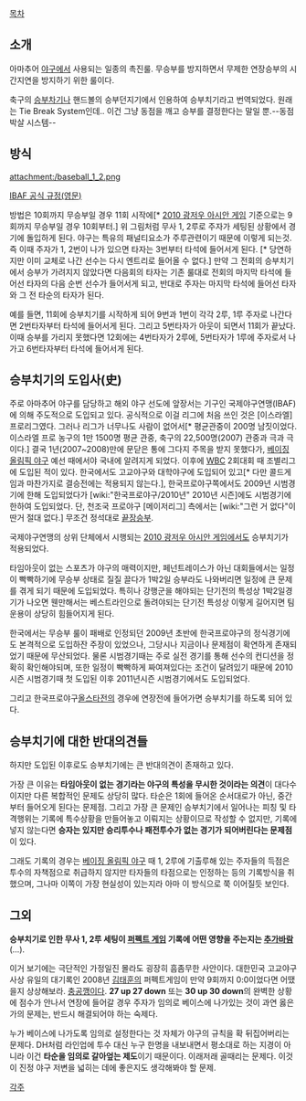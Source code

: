 [[목차]]

== 소개 ==
아마추어 [[야구]]에서 사용되는 일종의 촉진룰. 무승부를 방지하면서 무제한 연장승부의 시간지연을 방지하기 위한 룰이다.  

축구의 [[승부차기]]나 핸드볼의 승부던지기에서 인용하여 승부치기라고 번역되었다. 원래는 Tie Break System인데.. 이건 그냥 동점을 깨고 승부를 결정한다는 말일 뿐.--동점 박살 시스템--

== 방식 ==
attachment:/baseball_1_2.png

[http://www.ibaf.org/doc/6b320f3e-137b-4acc-8727-e7b29a55cd89/Extra_Inning_Rule_Change.pdf IBAF 공식 규정(영문)]

방법은 10회까지 무승부일 경우 11회 시작에[* [[2010 광저우 아시안 게임]] 기준으로는 9회까지 무승부일 경우 10회부터.] 위 그림처럼 무사 1, 2루로 주자가 세팅된 상황에서 경기에 돌입하게 된다. 야구는 특유의 패널티요소가 주루관련이기 때문에 이렇게 되는것. 즉 이때 주자가 1, 2번이 나가 있으면 타자는 3번부터 타석에 들어서게 된다. [* 당연하지만 이미 교체로 나간 선수는 다시 엔트리로 들어올 수 없다.] 만약 그 전회의 승부치기에서 승부가 가려지지 않았다면 다음회의 타자는 기존 룰대로 전회의 마지막 타석에 들어선 타자의 다음 순번 선수가 들어서게 되고, 반대로 주자는 마지막 타석에 들어선 타자와 그 전 타순의 타자가 된다.

예를 들면, 11회에 승부치기를 시작하게 되어 9번과 1번이 각각 2루, 1루 주자로 나간다면 2번타자부터 타석에 들어서게 된다. 그리고 5번타자가 아웃이 되면서 11회가 끝났다. 이때 승부를 가리지 못했다면 12회에는 4번타자가 2루에, 5번타자가 1루에 주자로서 나가고 6번타자부터 타석에 들어서게 된다. 

== 승부치기의 도입사(史) ==
주로 아마추어 야구를 담당하고 해외 야구 선도에 앞장서는 기구인 국제야구연맹(IBAF)에 의해 주도적으로 도입되고 있다. 공식적으로 이걸 리그에 처음 쓰인 것은 [이스라엘] 프로리그였다. 그러나 리그가 너무나도 사람이 없어서[* 평균관중이 200명 남짓이었다. 이스라엘 프로 농구의 1만 1500명 평균 관중, 축구의 22,500명(2007) 관중과 극과 극이다.] 결국 1년(2007~2008)만에 문닫은 통에 그다지 주목을 받지 못했다가, [[베이징 올림픽 야구]] 예선 때에서야 국내에 알려지게 되었다. 이후에 [[WBC]] 2회대회 때 조별리그에 도입된 적이 있다. 한국에서도 고교야구와 대학야구에 도입되어 있고[* 다만 콜드게임과 마찬가지로 결승전에는 적용되지 않는다.], 한국프로야구쪽에서도 2009년 시범경기에 한해 도입되었다가 [wiki:"한국프로야구/2010년" 2010년 시즌]에도 시범경기에 한하여 도입되었다. 단, 천조국 프로야구 [메이저리그] 측에서는 [wiki:"그런 거 없다"이딴거 절대 없다.] 무조건 정석대로 [[끝장승부]].

국제야구연맹의 상위 단체에서 시행되는 [[2010 광저우 아시안 게임]]에서도 승부치기가 적용되었다.

타임아웃이 없는 스포츠가 야구의 매력이지만, 페넌트레이스가 아닌 대회들에서는 일정이 빡빡하기에 무승부 상태로 질질 끌다가 1박2일 승부라도 나와버리면 일정에 큰 문제를 겪게 되기 때문에 도입되었다. 특히나 강행군을 해야되는 단기전의 특성상 1박2일경기가 나오면 웬만해서는 베스트라인으로 돌려야되는 단기전 특성상 이렇게 길어지면 팀 운용이 상당히 힘들어지게 된다.

한국에서는 무승부 룰이 패배로 인정되던 2009년 초반에 한국프로야구의 정식경기에도 본격적으로 도입하잔 주장이 있었으나, 그당시나 지금이나 문제점이 확연하게 존재되었기 때문에 무산되었다. 물론 시범경기때는 주로 실전 경기를 통해 선수의 컨디션을 정확히 확인해야되며, 또한 일정이 빡빡하게 짜여져있다는 조건이 달려있기 때문에 2010시즌 시범경기때 첫 도입된 이후 2011년시즌 시범경기에서도 도입되었다.

그리고 한국프로야구[[올스타전]]의 경우에 연장전에 들어가면 승부치기를 하도록 되어 있다.
 
== 승부치기에 대한 반대의견들 ==
하지만 도입된 이후로도 승부치기에는 큰 반대의견이 존재하고 있다. 

가장 큰 이유는 '''타임아웃이 없는 경기라는 야구의 특성을 무시한 것이라는 의견'''이 대다수이지만 다른 복합적인 문제도 상당히 많다. 타순은 1회에 들어온 순서대로가 아닌, 중간부터 들어오게 된다는 문제점. 그리고 가장 큰 문제인 승부치기에서 일어나는 피칭 및 타격행위는 기록에 특수상황을 만들어놓고 이뤄지는 상황이므로 작성할 수 없지만, 기록에 넣지 않는다면 '''승자는 있지만 승리투수나 패전투수가 없는 경기가 되어버린다는 문제점'''이 있다.

그래도 기록의 경우는 [[베이징 올림픽 야구]] 때 1, 2루에 기출루해 있는 주자들의 득점은 투수의 자책점으로 취급하지 않지만 타자들의 타점으로는 인정하는 등의 기록방식을 취했으며, 그나마 이쪽이 가장 현실성이 있는지라 아마 이 방식으로 쭉 이어질듯 보인다.

== 그외 ==
'''승부치기로 인한 무사 1, 2루 세팅이 [[퍼펙트 게임]] 기록에 어떤 영향을 주는지는 [[추가바람]]'''(…).

이거 보기에는 극단적인 가정일진 몰라도 굉장히 흠좀무한 사안이다. 대한민국 고교야구 사상 유일의 대기록인 2008년 [[김태훈#s-2|김태훈]]의 퍼펙트게임이 만약 9회까지 0:0이었다면 어땠을지 상상해보라. [[충공깽]]이다. '''27 up 27 down''' 또는 '''30 up 30 down'''의 완벽한 상황에 점수가 안나서 연장에 들어갈 경우 주자가 임의로 베이스에 나가있는 것이 과연 옳은가의 문제는, 반드시 해결되어야 하는 숙제다. 

누가 베이스에 나가도록 임의로 설정한다는 것 자체가 야구의 규칙을 확 뒤집어버리는 문제다. DH처럼 라인업에 투수 대신 누구 한명을 내보내면서 평소대로 하는 지경이 아니라 이건 '''타순을 임의로 갈아엎는 제도'''이기 때문이다. 이래저래 골때리는 문제다. 이것이 진정 야구 저변을 넓히는 데에 좋은지도 생각해봐야 할 문제. 


[[각주]]
